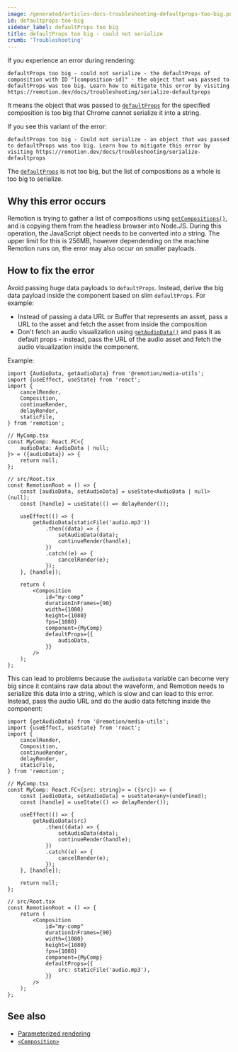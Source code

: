```yaml
---
image: /generated/articles-docs-troubleshooting-defaultprops-too-big.png
id: defaultprops-too-big
sidebar_label: defaultProps too big
title: defaultProps too big - could not serialize
crumb: 'Troubleshooting'
---
```


If you experience an error during rendering:

```
defaultProps too big - could not serialize - the defaultProps of composition with ID "[composition-id]" - the object that was passed to defaultProps was too big. Learn how to mitigate this error by visiting https://remotion.dev/docs/troubleshooting/serialize-defaultprops
```

It means the object that was passed to [`defaultProps`](/docs/composition#defaultprops) for the specified composition is too big that Chrome cannot serialize it into a string.

If you see this variant of the error:

```
defaultProps too big - Could not serialize - an object that was passed to defaultProps was too big. Learn how to mitigate this error by visiting https://remotion.dev/docs/troubleshooting/serialize-defaultprops
```

The [`defaultProps`](/docs/composition#defaultprops) is not too big, but the list of compositions as a whole is too big to serialize.

## Why this error occurs

Remotion is trying to gather a list of compositions using [`getCompositions()`](/docs/renderer/get-compositions), and is copying them from the headless browser into Node.JS. During this operation, the JavaScript object needs to be converted into a string. The upper limit for this is 256MB, however dependending on the machine Remotion runs on, the error may also occur on smaller payloads.

## How to fix the error

Avoid passing huge data payloads to `defaultProps`. Instead, derive the big data payload inside the component based on slim `defaultProps`. For example:

- Instead of passing a data URL or Buffer that represents an asset, pass a URL to the asset and fetch the asset from inside the composition
- Don't fetch an audio visualization using [`getAudioData()`](/docs/get-audio-data) and pass it as default props - instead, pass the URL of the audio asset and fetch the audio visualization inside the component.

Example:

```tsx twoslash title="❌ Avoid - big data chunk as defaultProps"
import {AudioData, getAudioData} from '@remotion/media-utils';
import {useEffect, useState} from 'react';
import {
	cancelRender,
	Composition,
	continueRender,
	delayRender,
	staticFile,
} from 'remotion';

// MyComp.tsx
const MyComp: React.FC<{
	audioData: AudioData | null;
}> = ({audioData}) => {
	return null;
};

// src/Root.tsx
const RemotionRoot = () => {
	const [audioData, setAudioData] = useState<AudioData | null>(null);
	const [handle] = useState(() => delayRender());

	useEffect(() => {
		getAudioData(staticFile('audio.mp3'))
			.then((data) => {
				setAudioData(data);
				continueRender(handle);
			})
			.catch((e) => {
				cancelRender(e);
			});
	}, [handle]);

	return (
		<Composition
			id="my-comp"
			durationInFrames={90}
			width={1080}
			height={1080}
			fps={1080}
			component={MyComp}
			defaultProps={{
				audioData,
			}}
		/>
	);
};
```

This can lead to problems because the `audioData` variable can become very big since it contains raw data about the waveform, and Remotion needs to serialize this data into a string, which is slow and can lead to this error. Instead, pass the audio URL and do the audio data fetching inside the component:

```tsx twoslash title="✅ Do - Fetch data inside composition"
import {getAudioData} from '@remotion/media-utils';
import {useEffect, useState} from 'react';
import {
	cancelRender,
	Composition,
	continueRender,
	delayRender,
	staticFile,
} from 'remotion';

// MyComp.tsx
const MyComp: React.FC<{src: string}> = ({src}) => {
	const [audioData, setAudioData] = useState<any>(undefined);
	const [handle] = useState(() => delayRender());

	useEffect(() => {
		getAudioData(src)
			.then((data) => {
				setAudioData(data);
				continueRender(handle);
			})
			.catch((e) => {
				cancelRender(e);
			});
	}, [handle]);

	return null;
};

// src/Root.tsx
const RemotionRoot = () => {
	return (
		<Composition
			id="my-comp"
			durationInFrames={90}
			width={1080}
			height={1080}
			fps={1080}
			component={MyComp}
			defaultProps={{
				src: staticFile('audio.mp3'),
			}}
		/>
	);
};
```

## See also

- [Parameterized rendering](/docs/parameterized-rendering)
- [`<Composition>`](/docs/composition)
